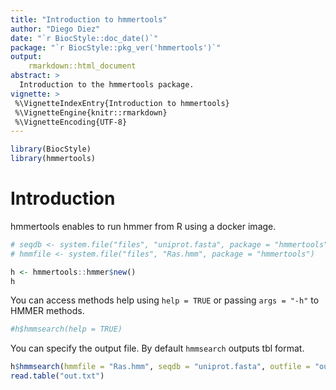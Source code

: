 ```yaml
---
title: "Introduction to hmmertools"
author: "Diego Diez"
date: "`r BiocStyle::doc_date()`"
package: "`r BiocStyle::pkg_ver('hmmertools')`"
output:
    rmarkdown::html_document
abstract: >
  Introduction to the hmmertools package.
vignette: >
 %\VignetteIndexEntry{Introduction to hmmertools}
 %\VignetteEngine{knitr::rmarkdown}
 %\VignetteEncoding{UTF-8}
---
```



```r
library(BiocStyle)
library(hmmertools)
```

# Introduction

hmmertools enables to run hmmer from R using a docker image.

```r
# seqdb <- system.file("files", "uniprot.fasta", package = "hmmertools")
# hmmfile <- system.file("files", "Ras.hmm", package = "hmmertools")

h <- hmmertools::hmmer$new()
h
```

You can access methods help using `help = TRUE` or passing `args = "-h"` to HMMER methods.
```r
#h$hmmsearch(help = TRUE)
```

You can specify the output file. By default `hmmsearch` outputs tbl format.

```r
h$hmmsearch(hmmfile = "Ras.hmm", seqdb = "uniprot.fasta", outfile = "out.txt")
read.table("out.txt")
```

